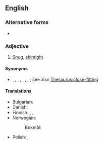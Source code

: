 {{also|tightfitting}}

==English==

===Alternative forms===
* {{l|en|tightfitting}}

===Adjective===
{{en-adj}}

# {{lb|en|of clothing}} [[snug|Snug]], [[skintight]].

====Synonyms====
* {{l|en|close-fitting}}, {{l|en|figure-hugging}}, {{l|en|form-fitting}}, {{l|en|slinky}}, {{l|en|snug}}, {{l|en|tight}}, {{l|en|as tight as Dick's hatband}}, {{l|en|tighter than Dick's hatband}}; see also [[Thesaurus:close-fitting]]

====Translations====
{{trans-top|snug, skintight}}
* Bulgarian: {{t|bg|плътно прилепнал}}
* Danish: {{t|da|tætsiddende}}
* Finnish: {{t|fi|tyköistuva}}, {{t|fi|vartalonmyötäinen}}, {{t+|fi|tiukka}}
* Norwegian:
*: Bokmål: {{t|nb|tettsittende}}
{{trans-mid}}
* Polish: {{t+|pl|obcisły}}, {{t|pl|ciasnawy}}
{{trans-bottom}}